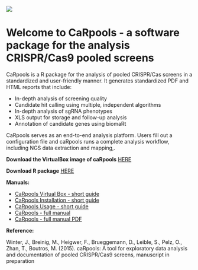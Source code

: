 ![](https://cdn.rawgit.com/boutroslab/caRpools/master/data/CaRpools.png)

Welcome to CaRpools - a software package for the analysis CRISPR/Cas9 pooled screens
==============

CaRpools is a R package for the analysis of pooled CRISPR/Cas screens in a standardized and user-friendly manner. It generates standardized PDF and HTML reports that include:

* In-depth analysis of screening quality
* Candidate hit calling using multiple, independent algorithms
* In-depth analysis of sgRNA phenotypes
* XLS output for  storage and follow-up analysis
* Annotation of candidate genes using biomaRt

CaRpools serves as an end-to-end analysis platform. Users  fill out a configuration file and caRpools runs a complete analysis workflow, including NGS data extraction and mapping,.

**Download the VirtualBox image of caRpools** [HERE](https://github.com/boutroslab/caRpools/blob/master/docs/CaRpools-SHORTGUIDE-VirtualBox.Rmd)

**Download R package** [HERE](https://github.com/boutroslab/caRpools/blob/master/package)

**Manuals:**

* [CaRpools Virtual Box - short guide](https://github.com/boutroslab/caRpools/blob/master/docs/CaRpools-SHORTGUIDE-VirtualBox.Rmd)
* [CaRpools Installation - short guide](https://github.com/boutroslab/caRpools/blob/master/docs/CaRpools-INSTALLATION.Rmd)
* [CaRpools Usage - short guide](https://github.com/boutroslab/caRpools/blob/master/docs/CaRpools-SHORTGUIDE-Usage.Rmd)
* [CaRpools - full manual](https://github.com/boutroslab/caRpools/blob/master/docs/CaRpools-MANUAL.Rmd)
* [CaRpools - full manual PDF](https://github.com/boutroslab/caRpools/blob/master/docs/CaRpools-MANUAL.pdf)

**Reference:**

Winter, J., Breinig, M., Heigwer, F., Brueggemann, D., Leible, S., Pelz, O., Zhan, T., Boutros, M. (2015). caRpools: A tool for exploratory data analysis and documentation of pooled CRISPR/Cas9 screens, manuscript in preparation
